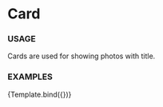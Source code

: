 
<Meta
  title="Components/Card"
  component={Card}
/>

# Card 

### USAGE

Cards are used for showing photos with title.

### EXAMPLES


<Canvas>
  <Story name='With image and title' args={{ title: 'Test title', col: 3, url: 'https://via.placeholder.com/150/1ee8a4' }}>
    {Template.bind({})}
  </Story>
</Canvas>